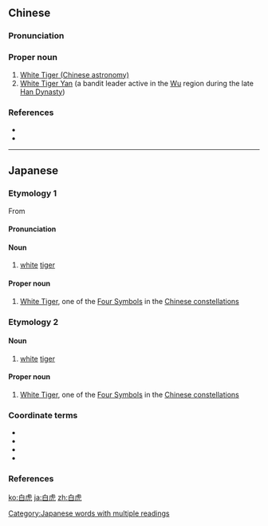 ==Chinese==
{{zh-forms}}

===Pronunciation===
{{zh-pron
|m=Bái Hǔ
|c=baak6 fu2
|mn=pe̍h-hó͘
|cat=pn
}}

===Proper noun===
{{zh-proper noun}}

# [[w:White Tiger (Chinese astronomy)|White Tiger (Chinese astronomy)]]
# [[w:Yan Baihu|White Tiger Yan]] (a bandit leader active in the [[w:Wu (region)|Wu]] region during the late [[w:Han Dynasty|Han Dynasty]])

===References===
* {{pedialite|White Tiger (Chinese astronomy)}}
* {{cite-book
|last=Luo
|first=Guanzhong
|authorlink=w:Luo Guanzhong
|coauthors=
|year=14th century
|title=[[s:Romance of the Three Kingdoms/Chapter 15#33|Romance of the Three Kingdoms/Chapter 15]]
|language=Mandarin
|publisher=
|location=
}}

----

==Japanese==
{{wikipedia|lang=ja}}
{{wikipedia|White tiger}}
{{wikipedia|White Tiger (China)}}

===Etymology 1===
{{ja-kanjitab|びゃく|k1=びゃっ|こ|yomi=o}}
From {{etyl|zh|ja|sort=びゃっこ}} {{m|zh|白虎}}
{{rfe|lang=ja}}

====Pronunciation====
{{ja-pron|びゃっこ|acc=a|acc_ref=DJR|y=o}}

====Noun====
{{ja-noun|びゃっこ|hhira=びやくこ}}

# [[white]] [[tiger]] {{gloss|tiger with white [[fur]]}}

====Proper noun====
{{ja-pos|proper|びゃっこ|hhira=びやくこ}}

# [[w:White Tiger (China)|White Tiger]], one of the [[w:Four Symbols (China)|Four Symbols]] in the [[w:Chinese constellations|Chinese constellations]]

===Etymology 2===
{{ja-kanjitab|はく|k1=はっ|こ|yomi=o}}
{{rfe|lang=ja}}

====Noun====
{{ja-noun|はっこ|hhira=はくこ}}

# [[white]] [[tiger]] {{gloss|tiger with white [[fur]]}}

====Proper noun====
{{ja-pos|proper|はっこ|hhira=はくこ}}

# [[w:White Tiger (China)|White Tiger]], one of the [[w:Four Symbols (China)|Four Symbols]] in the [[w:Chinese constellations|Chinese constellations]]

===Coordinate terms===
* {{l|ja|青竜|tr=[[Seiryū]]||[[azure|Azure]] [[dragon|Dragon]]}}
* {{l|ja|玄武|tr=[[Genbu]]||[[black|Black]] [[tortoise|Tortoise]]}}
* {{l|ja|朱雀|tr=[[Suzaku]]||[[vermillion|Vermilion]] [[bird|Bird]]}}
* {{l|ja|黄竜|tr=[[Kōryū]]||[[yellow|Yellow]] [[dragon|Dragon]]}}

===References===
<references/>
[[Category:Japanese words with multiple readings]]
{{catlangcode|ja|Panthers|Mythological creatures|Gods|Constellations|Astronomy|Astrology|sort=びゃっこ}}

[[ko:白虎]]
[[ja:白虎]]
[[zh:白虎]]